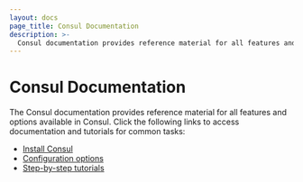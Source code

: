```yaml
---
layout: docs
page_title: Consul Documentation
description: >-
  Consul documentation provides reference material for all features and options available in Consul.
---
```


# Consul Documentation

The Consul documentation provides reference material for all features and options available in Consul. 
Click the following links to access documentation and tutorials for common tasks:

- [Install Consul](/consul/docs/install)
- [Configuration options](/consul/docs/agent/config)
- [Step-by-step tutorials](/consul/tutorials)
